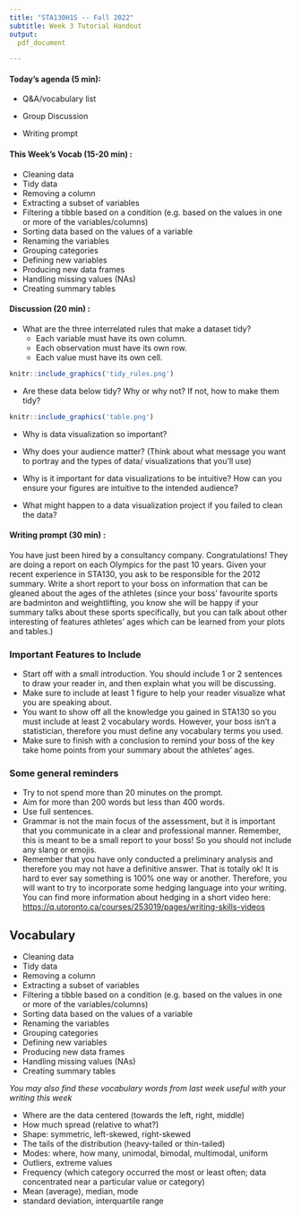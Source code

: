 ```yaml
---
title: "STA130H1S -- Fall 2022"
subtitle: Week 3 Tutorial Handout
output: 
  pdf_document

---
```



#### Today's agenda (5 min):  

- Q&A/vocabulary list

- Group Discussion

- Writing prompt

#### This Week's Vocab (15-20 min) :  

- Cleaning data
- Tidy data
- Removing a column
- Extracting a subset of variables
- Filtering a tibble based on a condition (e.g. based on the values in one or more of the variables/columns)
- Sorting data based on the values of a variable
- Renaming the variables
- Grouping categories
- Defining new variables
- Producing new data frames
- Handling missing values (NAs)
- Creating summary tables

#### Discussion (20 min) :  

- What are the three interrelated rules that make a dataset tidy? 
  - Each variable must have its own column.
  - Each observation must have its own row.
  - Each value must have its own cell.

```r
knitr::include_graphics('tidy_rules.png')

```   
<!-- ![Tidy data rules. Image from https://r4ds.had.co.nz/tidy-data.html](tidy_rules.png) -->


- Are these data below tidy? Why or why not? If not, how to make them tidy?
```r
knitr::include_graphics('table.png')

``` 
<!-- ![Tables.Image from https://r4ds.had.co.nz/tidy-data.html](table.png) -->

 
- Why is data visualization so important?

- Why does your audience matter? (Think about what message you want to portray and the types of data/ visualizations that you’ll use)

- Why is it important for data visualizations to be intuitive? How can you ensure your figures are intuitive to the intended audience?

- What might happen to a data visualization project if you failed to clean the data?

\newpage

#### Writing prompt (30 min) :  

You have just been hired by a consultancy company. Congratulations! They are doing a report on each Olympics for the past 10 years. Given your recent experience in STA130, you ask to be responsible for the 2012 summary. Write a short report to your boss on information that can be gleaned about the ages of the athletes (since your boss' favourite sports are badminton and weightlifting, you know she will be happy if your summary talks about these sports specifically, but you can talk about other interesting of features athletes' ages which can be learned from your plots and tables.)


### Important Features to Include

-	Start off with a small introduction. You should include 1 or 2 sentences to draw your reader in, and then explain what you will be discussing. 
-	Make sure to include at least 1 figure to help your reader visualize what you are speaking about. 
-	You want to show off all the knowledge you gained in STA130 so you must include at least 2 vocabulary words. However, your boss isn't a statistician, therefore you must define any vocabulary terms you used.
-	Make sure to finish with a conclusion to remind your boss of the key take home points from your summary about the athletes' ages.




### Some general reminders 

-	Try to not spend more than 20 minutes on the prompt.
-	Aim for more than 200 words but less than 400 words.
-	Use full sentences.
-	Grammar is not the main focus of the assessment, but it is important that you communicate in a clear and professional manner. Remember, this is meant to be a small report to your boss! So you should not include any slang or emojis. 
-	Remember that you have only conducted a preliminary analysis and therefore you may not have a definitive answer. That is totally ok! It is hard to ever say something is 100% one way or another. Therefore, you will want to try to incorporate some hedging language into your writing. You can find more information about hedging in a short video here: [https://q.utoronto.ca/courses/253019/pages/writing-skills-videos](https://q.utoronto.ca/courses/253019/pages/writing-skills-videos-m3-problem-set)


 

## Vocabulary 

- Cleaning data
- Tidy data
- Removing a column
- Extracting a subset of variables
- Filtering a tibble based on a condition (e.g. based on the values in one or more of the variables/columns)
- Sorting data based on the values of a variable
- Renaming the variables
- Grouping categories
- Defining new variables
- Producing new data frames
- Handling missing values (NAs)
- Creating summary tables

*You may also find these vocabulary words from last week useful with your writing this week*

- Where are the data centered (towards the left, right, middle) 
- How much spread (relative to what?) 
- Shape: symmetric, left-skewed, right-skewed 
- The tails of the distribution (heavy-tailed or thin-tailed) 
- Modes: where, how many, unimodal, bimodal, multimodal, uniform 
- Outliers, extreme values
- Frequency (which category occurred the most or least often; data concentrated near a particular value or category) 
- Mean (average), median, mode 
- standard deviation, interquartile range 





